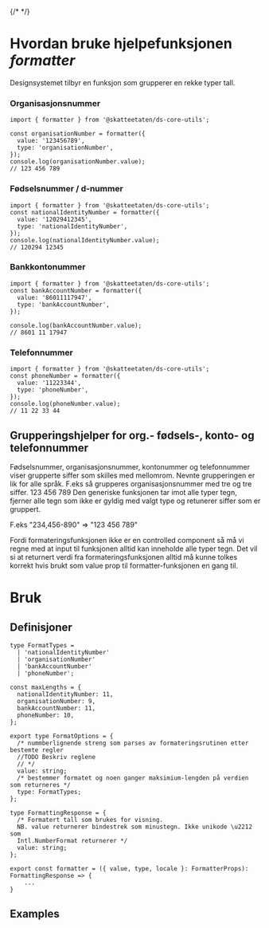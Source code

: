 
{/* <Meta title="Utilities/FormattersDoc" /> */}

<Meta of={Formatters} />

# Hvordan bruke hjelpefunksjonen _formatter_

Designsystemet tilbyr en funksjon som grupperer en rekke typer tall.

### Organisasjonsnummer

```tsx
import { formatter } from '@skatteetaten/ds-core-utils';

const organisationNumber = formatter({
  value: '123456789',
  type: 'organisationNumber',
});
console.log(organisationNumber.value);
// 123 456 789
```

### Fødselsnummer / d-nummer

```tsx
import { formatter } from '@skatteetaten/ds-core-utils';
const nationalIdentityNumber = formatter({
  value: '12029412345',
  type: 'nationalIdentityNumber',
});
console.log(nationalIdentityNumber.value);
// 120294 12345
```

### Bankkontonummer

```tsx
import { formatter } from '@skatteetaten/ds-core-utils';
const bankAccountNumber = formatter({
  value: '86011117947',
  type: 'bankAccountNumber',
});

console.log(bankAccountNumber.value);
// 8601 11 17947
```

### Telefonnummer

```tsx
import { formatter } from '@skatteetaten/ds-core-utils';
const phoneNumber = formatter({
  value: '11223344',
  type: 'phoneNumber',
});
console.log(phoneNumber.value);
// 11 22 33 44
```

## Grupperingshjelper for org.- fødsels-, konto- og telefonnummer

Fødselsnummer, organisasjonsnummer, kontonummer og telefonnummer viser grupperte siffer som skilles med mellomrom. Nevnte grupperingen er lik for alle språk. F.eks så grupperes organisasjonsnummer med tre og tre siffer. 123 456 789 Den generiske funksjonen tar imot alle typer tegn, fjerner alle tegn som ikke er gyldig med valgt type og retunerer siffer som er gruppert.

F.eks "234,456-890" => "123 456 789"

Fordi formateringsfunksjonen ikke er en controlled component så må vi regne med at input til funksjonen alltid kan inneholde alle typer tegn. Det vil si at returnert verdi fra formateringsfunksjonen alltid må kunne tolkes korrekt hvis brukt som value prop til formatter-funksjonen en gang til.

# Bruk

## Definisjoner

```tsx
type FormatTypes =
  | 'nationalIdentityNumber'
  | 'organisationNumber'
  | 'bankAccountNumber'
  | 'phoneNumber';

const maxLengths = {
  nationalIdentityNumber: 11,
  organisationNumber: 9,
  bankAccountNumber: 11,
  phoneNumber: 10,
};

export type FormatOptions = {
  /* nummberlignende streng som parses av formateringsrutinen etter bestemte regler
  //TODO Beskriv reglene
  // */
  value: string;
  /* bestemmer formatet og noen ganger maksimium-lengden på verdien som returneres */
  type: FormatTypes;
};

type FormattingResponse = {
  /* Formatert tall som brukes for visning.
  NB. value returnerer bindestrek som minustegn. Ikke unikode \u2212 som
  Intl.NumberFormat returnerer */
  value: string;
};

export const formatter = ({ value, type, locale }: FormatterProps): FormattingResponse => {
    ...
}
```

## Examples

<Canvas of={Formatters.Formatters} />
